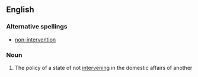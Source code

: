 ==English==

===Alternative spellings===
*[[non-intervention]]

===Noun===
{{wikipedia|non-intervention}}
{{en-noun|-}}

# The policy of a state of not [[intervene|intervening]] in the domestic affairs of another